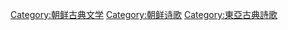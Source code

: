 [[Category:朝鲜古典文学|Category:朝鲜古典文学]]
[[Category:朝鲜诗歌|Category:朝鲜诗歌]]
[[Category:東亞古典詩歌|Category:東亞古典詩歌]]